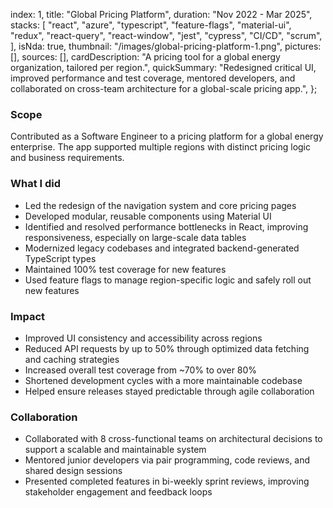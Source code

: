   index: 1,
  title: "Global Pricing Platform",
  duration: "Nov 2022 - Mar 2025",
  stacks: [
    "react",
    "azure",
    "typescript",
    "feature-flags",
    "material-ui",
    "redux",
    "react-query",
    "react-window",
    "jest",
    "cypress",
    "CI/CD",
    "scrum",
  ],
  isNda: true,
  thumbnail: "/images/global-pricing-platform-1.png",
  pictures: [],
  sources: [],
  cardDescription:
    "A pricing tool for a global energy organization, tailored per region.",
  quickSummary:
    "Redesigned critical UI, improved performance and test coverage, mentored developers, and collaborated on cross-team architecture for a global-scale pricing app.",
};

### Scope

Contributed as a Software Engineer to a pricing platform for a global energy enterprise. The app supported multiple regions with distinct pricing logic and business requirements.

### What I did

- Led the redesign of the navigation system and core pricing pages
- Developed modular, reusable components using Material UI
- Identified and resolved performance bottlenecks in React, improving responsiveness, especially on large-scale data tables
- Modernized legacy codebases and integrated backend-generated TypeScript types
- Maintained 100% test coverage for new features
- Used feature flags to manage region-specific logic and safely roll out new features

### Impact

- Improved UI consistency and accessibility across regions
- Reduced API requests by up to 50% through optimized data fetching and caching strategies
- Increased overall test coverage from ~70% to over 80%
- Shortened development cycles with a more maintainable codebase
- Helped ensure releases stayed predictable through agile collaboration

### Collaboration

- Collaborated with 8 cross-functional teams on architectural decisions to support a scalable and maintainable system
- Mentored junior developers via pair programming, code reviews, and shared design sessions
- Presented completed features in bi-weekly sprint reviews, improving stakeholder engagement and feedback loops
